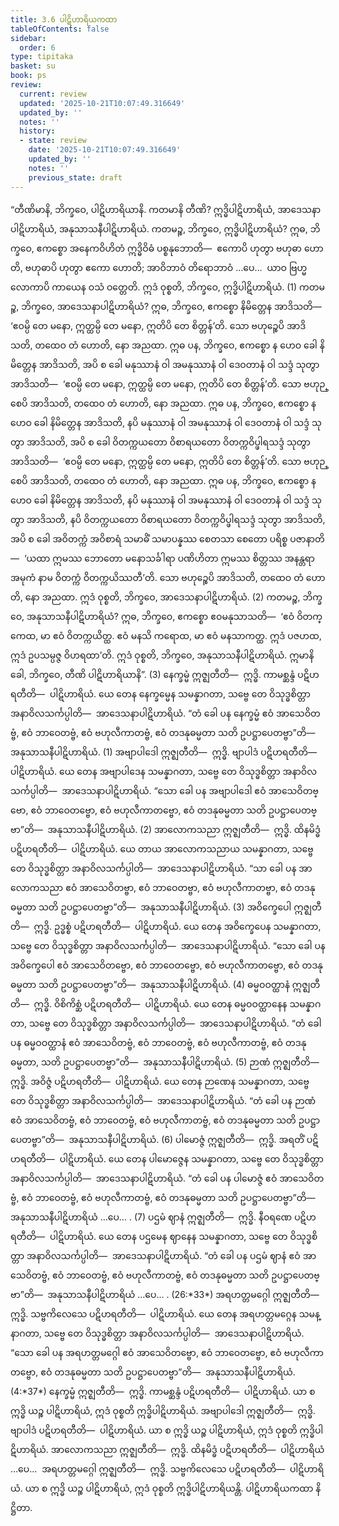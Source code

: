 ```yaml
---
title: 3.6 ပါဋိဟာရိယကထာ
tableOfContents: false
sidebar:
  order: 6
type: tipitaka
basket: su
book: ps
review:
  current: review
  updated: '2025-10-21T10:07:49.316649'
  updated_by: ''
  notes: ''
  history:
  - state: review
    date: '2025-10-21T10:07:49.316649'
    updated_by: ''
    notes: ''
    previous_state: draft
---
```



<DynamicBreadcrumb />


<ReviewStatus review={frontmatter.review} showDetails={true} />

<HypothesisAnnotation frontmatter={frontmatter} />

<Division number="30" book="ps" e="ch" v="26" p="329">

<Paragraph number="1860" book="ps">
“တီဏိမာနိ, ဘိက္ခဝေ, ပါဋိဟာရိယာနိ. ကတမာနိ တီဏိ? ဣဒ္ဓိပါဋိဟာရိယံ, အာဒေသနာပါဋိဟာရိယံ, အနုသာသနီပါဋိဟာရိယံ.
</Paragraph>

<Paragraph number="1861" book="ps">
<Emphasis>ကတမဉ္စ, ဘိက္ခဝေ, ဣဒ္ဓိပါဋိဟာရိယံ?</Emphasis> ဣဓ, ဘိက္ခဝေ, ဧကစ္စော အနေကဝိဟိတံ ဣဒ္ဓိဝိဓံ ပစ္စနုဘောတိ—  ဧကောပိ ဟုတွာ ဗဟုဓာ ဟောတိ, ဗဟုဓာပိ ဟုတွာ ဧကော ဟောတိ; အာဝိဘာဝံ တိရောဘာဝံ …ပေ…  ယာဝ ဗြဟ္မလောကာပိ ကာယေန ဝသံ ဝတ္တေတိ. ဣဒံ ဝုစ္စတိ, ဘိက္ခဝေ, ဣဒ္ဓိပါဋိဟာရိယံ. (1)
</Paragraph>

<Paragraph number="1862" book="ps">
<Emphasis>ကတမဉ္စ</Emphasis>, <Emphasis>ဘိက္ခဝေ, အာဒေသနာပါဋိဟာရိယံ?</Emphasis> ဣဓ, ဘိက္ခဝေ, ဧကစ္စော နိမိတ္တေန အာဒိသတိ—  ‘ဧဝမ္ပိ တေ မနော, ဣတ္ထမ္ပိ တေ မနော, ဣတိပိ တေ စိတ္တန်’တိ. သော ဗဟုဉ္စေပိ အာဒိသတိ, တထေဝ တံ ဟောတိ, နော အညထာ. ဣဓ ပန, ဘိက္ခဝေ, ဧကစ္စော န ဟေဝ ခေါ နိမိတ္တေန အာဒိသတိ, အပိ စ ခေါ မနုဿာနံ ဝါ အမနုဿာနံ ဝါ ဒေဝတာနံ ဝါ သဒ္ဒံ သုတွာ အာဒိသတိ—  ‘ဧဝမ္ပိ တေ မနော, ဣတ္ထမ္ပိ တေ မနော, ဣတိပိ တေ စိတ္တန်’တိ. သော ဗဟုဉ္စေပိ အာဒိသတိ, တထေဝ တံ ဟောတိ, နော အညထာ. ဣဓ ပန, ဘိက္ခဝေ, ဧကစ္စော န ဟေဝ ခေါ နိမိတ္တေန အာဒိသတိ, နပိ မနုဿာနံ ဝါ အမနုဿာနံ ဝါ ဒေဝတာနံ ဝါ သဒ္ဒံ သုတွာ အာဒိသတိ, အပိ စ ခေါ ဝိတက္ကယတော ဝိစာရယတော ဝိတက္ကဝိပ္ဖါရသဒ္ဒံ သုတွာ အာဒိသတိ—  ‘ဧဝမ္ပိ တေ မနော, ဣတ္ထမ္ပိ တေ မနော, ဣတိပိ တေ စိတ္တန်’တိ. သော ဗဟုဉ္စေပိ အာဒိသတိ, တထေဝ တံ ဟောတိ, နော အညထာ. ဣဓ ပန, ဘိက္ခဝေ, ဧကစ္စော န ဟေဝ ခေါ နိမိတ္တေန အာဒိသတိ, နပိ မနုဿာနံ ဝါ အမနုဿာနံ ဝါ ဒေဝတာနံ ဝါ သဒ္ဒံ သုတွာ အာဒိသတိ, နပိ ဝိတက္ကယတော ဝိစာရယတော ဝိတက္ကဝိပ္ဖါရသဒ္ဒံ သုတွာ အာဒိသတိ, အပိ စ ခေါ အဝိတက္ကံ အဝိစာရံ သမာဓိံ သမာပန္နဿ စေတသာ စေတော ပရိစ္စ ပဇာနာတိ—  ‘ယထာ ဣမဿ ဘောတော မနောသင်္ခါရာ ပဏိဟိတာ ဣမဿ စိတ္တဿ အနန္တရာ အမုကံ နာမ ဝိတက္ကံ ဝိတက္ကယိဿတီ’တိ. သော ဗဟုဉ္စေပိ အာဒိသတိ, တထေဝ တံ ဟောတိ, နော အညထာ. ဣဒံ ဝုစ္စတိ, ဘိက္ခဝေ, အာဒေသနာပါဋိဟာရိယံ. (2)
</Paragraph>

<Paragraph number="1863" book="ps">
<Emphasis>ကတမဉ္စ, ဘိက္ခဝေ, အနုသာသနီပါဋိဟာရိယံ?</Emphasis> ဣဓ, ဘိက္ခဝေ, ဧကစ္စော ဧဝမနုသာသတိ—  ‘ဧဝံ ဝိတက္ကေထ, မာ ဧဝံ ဝိတက္ကယိတ္ထ. ဧဝံ မနသိ ကရောထ, မာ ဧဝံ မနသာကတ္ထ. ဣဒံ ပဇဟထ, ဣဒံ ဥပသမ္ပဇ္ဇ ဝိဟရထာ’တိ. ဣဒံ ဝုစ္စတိ, ဘိက္ခဝေ, အနုသာသနီပါဋိဟာရိယံ. ဣမာနိ ခေါ, ဘိက္ခဝေ, တီဏိ ပါဋိဟာရိယာနိ”. (3)
</Paragraph>

</Division>
<Division number="31" book="ps" e="ch" v="26" p="335">

<Paragraph number="1864" book="ps">
နေက္ခမ္မံ ဣဇ္ဈတီတိ—  ဣဒ္ဓိ. ကာမစ္ဆန္ဒံ ပဋိဟရတီတိ—  ပါဋိဟာရိယံ. ယေ တေန နေက္ခမ္မေန သမန္နာဂတာ, သဗ္ဗေ တေ ဝိသုဒ္ဓစိတ္တာ အနာဝိလသင်္ကပ္ပါတိ—  အာဒေသနာပါဋိဟာရိယံ. “တံ ခေါ ပန နေက္ခမ္မံ ဧဝံ အာသေဝိတဗ္ဗံ, ဧဝံ ဘာဝေတဗ္ဗံ, ဧဝံ ဗဟုလီကာတဗ္ဗံ, ဧဝံ တဒနုဓမ္မတာ သတိ ဥပဋ္ဌာပေတဗ္ဗာ”တိ—  အနုသာသနီပါဋိဟာရိယံ. (1)
</Paragraph>

<Paragraph number="1865" book="ps">
အဗျာပါဒေါ ဣဇ္ဈတီတိ—  ဣဒ္ဓိ. ဗျာပါဒံ ပဋိဟရတီတိ—  ပါဋိဟာရိယံ. ယေ တေန အဗျာပါဒေန သမန္နာဂတာ, သဗ္ဗေ တေ ဝိသုဒ္ဓစိတ္တာ အနာဝိလသင်္ကပ္ပါတိ—  အာဒေသနာပါဋိဟာရိယံ. “သော ခေါ ပန အဗျာပါဒေါ ဧဝံ အာသေဝိတဗ္ဗော, ဧဝံ ဘာဝေတဗ္ဗော, ဧဝံ ဗဟုလီကာတဗ္ဗော, ဧဝံ တဒနုဓမ္မတာ သတိ ဥပဋ္ဌာပေတဗ္ဗာ”တိ—  အနုသာသနီပါဋိဟာရိယံ. (2)
</Paragraph>

<Paragraph number="1866" book="ps">
အာလောကသညာ ဣဇ္ဈတီတိ—  ဣဒ္ဓိ. ထိနမိဒ္ဓံ ပဋိဟရတီတိ—  ပါဋိဟာရိယံ. ယေ တာယ အာလောကသညာယ သမန္နာဂတာ, သဗ္ဗေ တေ ဝိသုဒ္ဓစိတ္တာ အနာဝိလသင်္ကပ္ပါတိ—  အာဒေသနာပါဋိဟာရိယံ. “သာ ခေါ ပန အာလောကသညာ ဧဝံ အာသေဝိတဗ္ဗာ, ဧဝံ ဘာဝေတဗ္ဗာ, ဧဝံ ဗဟုလီကာတဗ္ဗာ, ဧဝံ တဒနုဓမ္မတာ သတိ ဥပဋ္ဌာပေတဗ္ဗာ”တိ—  အနုသာသနီပါဋိဟာရိယံ. (3)
</Paragraph>

<Paragraph number="1867" book="ps">
အဝိက္ခေပေါ ဣဇ္ဈတီတိ—  ဣဒ္ဓိ. ဥဒ္ဓစ္စံ ပဋိဟရတီတိ—  ပါဋိဟာရိယံ. ယေ တေန အဝိက္ခေပေန သမန္နာဂတာ, သဗ္ဗေ တေ ဝိသုဒ္ဓစိတ္တာ အနာဝိလသင်္ကပ္ပါတိ—  အာဒေသနာပါဋိဟာရိယံ. “သော ခေါ ပန အဝိက္ခေပေါ ဧဝံ အာသေဝိတဗ္ဗော, ဧဝံ ဘာဝေတဗ္ဗော, ဧဝံ ဗဟုလီကာတဗ္ဗော, ဧဝံ တဒနုဓမ္မတာ သတိ ဥပဋ္ဌာပေတဗ္ဗာ”တိ—  အနုသာသနီပါဋိဟာရိယံ. (4)
</Paragraph>

<Paragraph number="1868" book="ps">
ဓမ္မဝဝတ္ထာနံ ဣဇ္ဈတီတိ—  ဣဒ္ဓိ. ဝိစိကိစ္ဆံ ပဋိဟရတီတိ—  ပါဋိဟာရိယံ. ယေ တေန ဓမ္မဝဝတ္ထာနေန သမန္နာဂတာ, သဗ္ဗေ တေ ဝိသုဒ္ဓစိတ္တာ အနာဝိလသင်္ကပ္ပါတိ—  အာဒေသနာပါဋိဟာရိယံ. “တံ ခေါ ပန ဓမ္မဝဝတ္ထာနံ ဧဝံ အာသေဝိတဗ္ဗံ, ဧဝံ ဘာဝေတဗ္ဗံ, ဧဝံ ဗဟုလီကာတဗ္ဗံ, ဧဝံ တဒနုဓမ္မတာ, သတိ ဥပဋ္ဌာပေတဗ္ဗာ”တိ—  အနုသာသနီပါဋိဟာရိယံ. (5)
</Paragraph>

<Paragraph number="1869" book="ps">
ဉာဏံ ဣဇ္ဈတီတိ—  ဣဒ္ဓိ. အဝိဇ္ဇံ ပဋိဟရတီတိ—  ပါဋိဟာရိယံ. ယေ တေန ဉာဏေန သမန္နာဂတာ, သဗ္ဗေ တေ ဝိသုဒ္ဓစိတ္တာ အနာဝိလသင်္ကပ္ပါတိ—  အာဒေသနာပါဋိဟာရိယံ. “တံ ခေါ ပန ဉာဏံ ဧဝံ အာသေဝိတဗ္ဗံ, ဧဝံ ဘာဝေတဗ္ဗံ, ဧဝံ ဗဟုလီကာတဗ္ဗံ, ဧဝံ တဒနုဓမ္မတာ သတိ ဥပဋ္ဌာပေတဗ္ဗာ”တိ—  အနုသာသနီပါဋိဟာရိယံ. (6)
</Paragraph>

<Paragraph number="1870" book="ps">
ပါမောဇ္ဇံ ဣဇ္ဈတီတိ—  ဣဒ္ဓိ. အရတိံ ပဋိဟရတီတိ—  ပါဋိဟာရိယံ. ယေ တေန ပါမောဇ္ဇေန သမန္နာဂတာ, သဗ္ဗေ တေ ဝိသုဒ္ဓစိတ္တာ အနာဝိလသင်္ကပ္ပါတိ—  အာဒေသနာပါဋိဟာရိယံ. “တံ ခေါ ပန ပါမောဇ္ဇံ ဧဝံ အာသေဝိတဗ္ဗံ, ဧဝံ ဘာဝေတဗ္ဗံ, ဧဝံ ဗဟုလီကာတဗ္ဗံ, ဧဝံ တဒနုဓမ္မတာ သတိ ဥပဋ္ဌာပေတဗ္ဗာ”တိ—  အနုသာသနီပါဋိဟာရိယံ …ပေ… . (7)
</Paragraph>

<Paragraph number="1871" book="ps">
ပဌမံ ဈာနံ ဣဇ္ဈတီတိ—  ဣဒ္ဓိ. နီဝရဏေ ပဋိဟရတီတိ—  ပါဋိဟာရိယံ. ယေ တေန ပဌမေန ဈာနေန သမန္နာဂတာ, သဗ္ဗေ တေ ဝိသုဒ္ဓစိတ္တာ အနာဝိလသင်္ကပ္ပါတိ—  အာဒေသနာပါဋိဟာရိယံ. “တံ ခေါ ပန ပဌမံ ဈာနံ ဧဝံ အာသေဝိတဗ္ဗံ, ဧဝံ ဘာဝေတဗ္ဗံ, ဧဝံ ဗဟုလီကာတဗ္ဗံ, ဧဝံ တဒနုဓမ္မတာ သတိ ဥပဋ္ဌာပေတဗ္ဗာ”တိ—  အနုသာသနီပါဋိဟာရိယံ …ပေ… . (26:*33*)
</Paragraph>

<Paragraph number="1872" book="ps">
အရဟတ္တမဂ္ဂေါ ဣဇ္ဈတီတိ—  ဣဒ္ဓိ. သဗ္ဗကိလေသေ ပဋိဟရတီတိ—  ပါဋိဟာရိယံ. ယေ တေန အရဟတ္တမဂ္ဂေန သမန္နာဂတာ, သဗ္ဗေ တေ ဝိသုဒ္ဓစိတ္တာ အနာဝိလသင်္ကပ္ပါတိ—  အာဒေသနာပါဋိဟာရိယံ. “သော ခေါ ပန အရဟတ္တမဂ္ဂေါ ဧဝံ အာသေဝိတဗ္ဗော, ဧဝံ ဘာဝေတဗ္ဗော, ဧဝံ ဗဟုလီကာတဗ္ဗော, ဧဝံ တဒနုဓမ္မတာ သတိ ဥပဋ္ဌာပေတဗ္ဗာ”တိ—  အနုသာသနီပါဋိဟာရိယံ. (4:*37*)
</Paragraph>

</Division>
<Division number="32" book="ps" e="ch" v="26" p="337">

<Paragraph number="1873" book="ps">
နေက္ခမ္မံ ဣဇ္ဈတီတိ—  ဣဒ္ဓိ. ကာမစ္ဆန္ဒံ ပဋိဟရတီတိ—  ပါဋိဟာရိယံ. ယာ စ ဣဒ္ဓိ ယဉ္စ ပါဋိဟာရိယံ, ဣဒံ ဝုစ္စတိ ဣဒ္ဓိပါဋိဟာရိယံ. အဗျာပါဒေါ ဣဇ္ဈတီတိ—  ဣဒ္ဓိ. ဗျာပါဒံ ပဋိဟရတီတိ—  ပါဋိဟာရိယံ. ယာ စ ဣဒ္ဓိ ယဉ္စ ပါဋိဟာရိယံ, ဣဒံ ဝုစ္စတိ ဣဒ္ဓိပါဋိဟာရိယံ. အာလောကသညာ ဣဇ္ဈတီတိ—  ဣဒ္ဓိ. ထိနမိဒ္ဓံ ပဋိဟရတီတိ—  ပါဋိဟာရိယံ …ပေ…  အရဟတ္တမဂ္ဂေါ ဣဇ္ဈတီတိ—  ဣဒ္ဓိ. သဗ္ဗကိလေသေ ပဋိဟရတီတိ—  ပါဋိဟာရိယံ. ယာ စ ဣဒ္ဓိ ယဉ္စ ပါဋိဟာရိယံ, ဣဒံ ဝုစ္စတိ ဣဒ္ဓိပါဋိဟာရိယန္တိ.

</Paragraph>
</Division>

<Paragraph number="1874" type="center" book="ps">
ပါဋိဟာရိယကထာ နိဋ္ဌိတာ.
</Paragraph>
